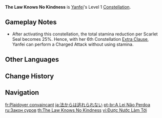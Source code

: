 {{Constellation Infobox
|image       = Constellation The Law Knows No Kindness.png
|description = When Yanfei uses her [[Seal of Approval|Charged Attack]], each existing Scarlet Seal additionally reduces the stamina cost of this Charged Attack by 10% and increases [[Interruption Resistance|resistance against interruption]] during its release.
|level       = 1
|character   = Yanfei
|utility1    = Stamina
|utility2    = Interruption Resistance
|utility3    = Charged Attack
}}
'''The Law Knows No Kindness''' is [[Yanfei]]'s Level 1 [[Constellation]].

==Gameplay Notes==
* After activating this constellation, the total stamina reduction per Scarlet Seal becomes 25%. Hence, with her 6th Constellation [[Extra Clause]], Yanfei can perform a Charged Attack without using stamina.

==Other Languages==
{{Other Languages
|en      = The Law Knows No Kindness
|zhs     = 占理不饶人
|zhs_rm  = Zhànlǐ Bù Ráorén
|zht     = 佔理不饒人
|zht_rm  = Zhànlǐ Bù Ráorén
|zh_tl   = Reason Does Not Have Mercy on Anyone
|ja      = 法からは逃れられない
|ja_rm   = Hou kara wa Nogarerarenai
|ja_tl   = There is No Escape From the Law
|ko      = {{tt|법|法}}의 {{tt|심판자|審判者}}
|ko_rm   = Beop-ui Simpanja
|ko_tl   = Judge of Law
|es      = Insisto, Señoría
|es_tl   = I Insist, Your Honor
|es_note = Although {{es|La Señoría}} literally means "the seniority," it is a term used to respectfully address a judge during court.
|fr      = Plaidoyer convaincant
|fr_tl   = Convincing Advocacy
|ru      = Закон суров
|ru_tl   = Strict Law
|th      = The Law Knows No Kindness
|vi      = Được Nước Làm Tới
|vi_tl   = 
|de      = Rechthaberei
|de_tl   = Know-It-All
|id      = The Law Knows No Kindness
|pt      = A Lei Não Perdoa
|pt_tl   = The Law Does Not Forgive
|tr      = Kanunlar Affetmez
|tr_tl   = The Laws Do Not Forgive
|it      = La legge non perdona
|it_tl   = The Law Doesn't Forgive
}}

==Change History==
{{Change History|1.5}}

==Navigation==
{{Talent Navbox|Yanfei}}

[[fr:Plaidoyer convaincant]]
[[ja:法からは逃れられない]]
[[pt-br:A Lei Não Perdoa]]
[[ru:Закон суров]]
[[th:The Law Knows No Kindness]]
[[vi:Được Nước Làm Tới]]